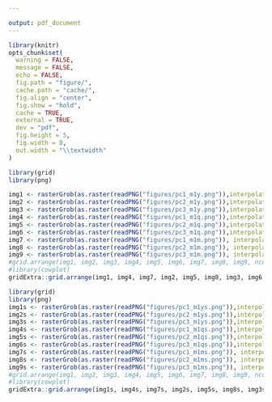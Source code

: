 ```yaml
---

output: pdf_document
---
```


```r
library(knitr)
opts_chunk$set(
  warning = FALSE,
  message = FALSE,
  echo = FALSE,
  fig.path = "figure/",
  cache.path = "cache/",
  fig.align = "center",
  fig.show = "hold",
  cache = TRUE,
  external = TRUE,
  dev = "pdf",
  fig.height = 5,
  fig.width = 8,
  out.width = "\\textwidth"
)
```


```r
library(grid)
library(png)
```

```r
img1 <- rasterGrob(as.raster(readPNG("figures/pc1_m1y.png")),interpolate = FALSE)
img2 <- rasterGrob(as.raster(readPNG("figures/pc2_m1y.png")),interpolate = FALSE)
img3 <- rasterGrob(as.raster(readPNG("figures/pc3_m1y.png")),interpolate = FALSE)
img4 <- rasterGrob(as.raster(readPNG("figures/pc1_m1q.png")),interpolate = FALSE)
img5 <- rasterGrob(as.raster(readPNG("figures/pc2_m1q.png")),interpolate = FALSE)
img6 <- rasterGrob(as.raster(readPNG("figures/pc3_m1q.png")),interpolate = FALSE)
img7 <- rasterGrob(as.raster(readPNG("figures/pc1_m1m.png")), interpolate = FALSE)
img8 <- rasterGrob(as.raster(readPNG("figures/pc2_m1m.png")), interpolate = FALSE)
img9 <- rasterGrob(as.raster(readPNG("figures/pc3_m1m.png")), interpolate = FALSE)
#grid.arrange(img1, img2, img3, img4, img5, img6, img7, img8, img9, ncol = 3)
#library(cowplot)
gridExtra::grid.arrange(img1, img4, img7, img2, img5, img8, img3, img6, img9, nrow = 3, ncol=3)

```


```r
library(grid)
library(png)
img1s <- rasterGrob(as.raster(readPNG("figures/pc1_m1ys.png")),interpolate = FALSE)
img2s <- rasterGrob(as.raster(readPNG("figures/pc2_m1ys.png")),interpolate = FALSE)
img3s <- rasterGrob(as.raster(readPNG("figures/pc3_m1ys.png")),interpolate = FALSE)
img4s <- rasterGrob(as.raster(readPNG("figures/pc1_m1qs.png")),interpolate = FALSE)
img5s <- rasterGrob(as.raster(readPNG("figures/pc2_m1qs.png")),interpolate = FALSE)
img6s <- rasterGrob(as.raster(readPNG("figures/pc3_m1qs.png")),interpolate = FALSE)
img7s <- rasterGrob(as.raster(readPNG("figures/pc1_m1ms.png")), interpolate = FALSE)
img8s <- rasterGrob(as.raster(readPNG("figures/pc2_m1ms.png")), interpolate = FALSE)
img9s <- rasterGrob(as.raster(readPNG("figures/pc3_m1ms.png")), interpolate = FALSE)
#grid.arrange(img1, img2, img3, img4, img5, img6, img7, img8, img9, ncol = 3)
#library(cowplot)
gridExtra::grid.arrange(img1s, img4s, img7s, img2s, img5s, img8s, img3s, img6s, img9s, nrow = 3, ncol=3)

```